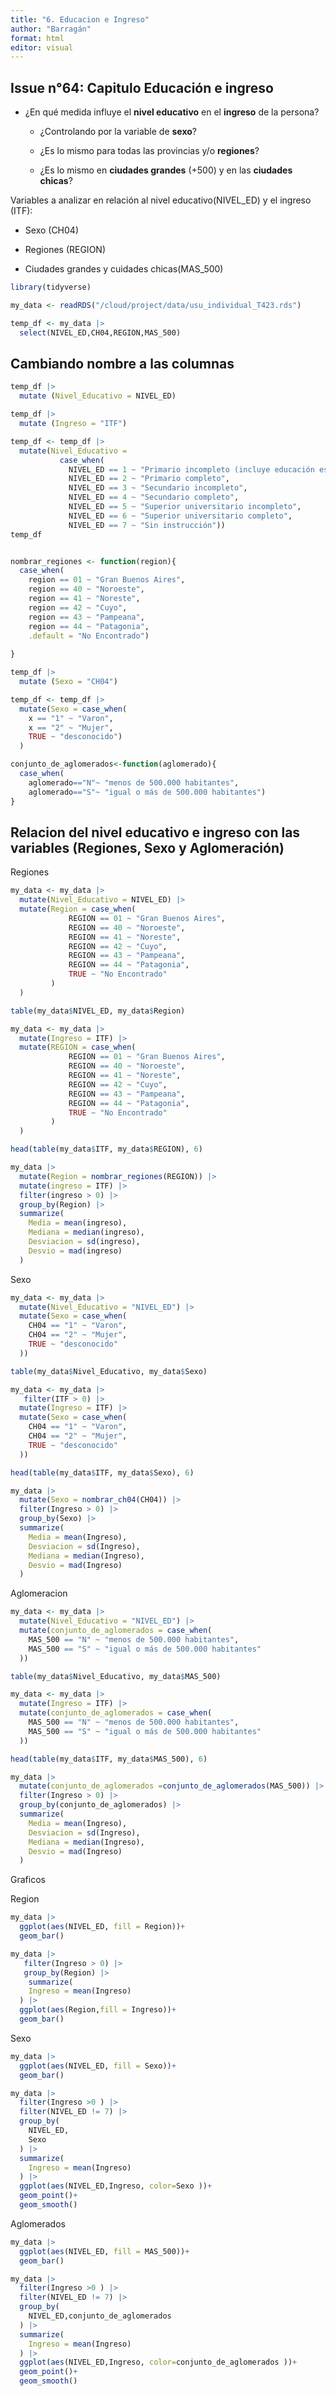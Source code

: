 ```yaml
---
title: "6. Educacion e Ingreso"
author: "Barragán"
format: html
editor: visual
---
```


## Issue n°64: Capitulo Educación e ingreso

-   ¿En qué medida influye el **nivel educativo** en el **ingreso** de la persona?

    -   ¿Controlando por la variable de **sexo**?

    -   ¿Es lo mismo para todas las provincias y/o **regiones**?

    -   ¿Es lo mismo en **ciudades grandes** (+500) y en las **ciudades chicas**?

Variables a analizar en relación al nivel educativo(NIVEL_ED) y el ingreso (ITF):

-   Sexo (CH04)

-   Regiones (REGION)

-   Ciudades grandes y cuidades chicas(MAS_500)

```r
library(tidyverse)
```

```r
my_data <- readRDS("/cloud/project/data/usu_individual_T423.rds")
```

```r
temp_df <- my_data |> 
  select(NIVEL_ED,CH04,REGION,MAS_500)
```

## Cambiando nombre a las columnas

```r
temp_df |> 
  mutate (Nivel_Educativo = NIVEL_ED)
```

```r
temp_df |> 
  mutate (Ingreso = "ITF")
```

```r
temp_df <- temp_df |> 
  mutate(Nivel_Educativo = 
           case_when(
             NIVEL_ED == 1 ~ "Primario incompleto (incluye educación especial)",
             NIVEL_ED == 2 ~ "Primario completo",
             NIVEL_ED == 3 ~ "Secundario incompleto",
             NIVEL_ED == 4 ~ "Secundario completo",
             NIVEL_ED == 5 ~ "Superior universitario incompleto",
             NIVEL_ED == 6 ~ "Superior universitario completo",
             NIVEL_ED == 7 ~ "Sin instrucción"))
temp_df
```

```         
```

```r
nombrar_regiones <- function(region){
  case_when(
    region == 01 ~ "Gran Buenos Aires",
    region == 40 ~ "Noroeste",
    region == 41 ~ "Noreste",
    region == 42 ~ "Cuyo",
    region == 43 ~ "Pampeana",
    region == 44 ~ "Patagonia",
    .default = "No Encontrado")
  
}
```

```r
temp_df |> 
  mutate (Sexo = "CH04")
```

```r
temp_df <- temp_df |> 
  mutate(Sexo = case_when(
    x == "1" ~ "Varon",
    x == "2" ~ "Mujer",
    TRUE ~ "desconocido")
  )
```

```r
conjunto_de_aglomerados<-function(aglomerado){
  case_when(
    aglomerado=="N"~ "menos de 500.000 habitantes",
    aglomerado=="S"~ "igual o más de 500.000 habitantes")
}


```

## Relacion del nivel educativo e ingreso con las variables (Regiones, Sexo y Aglomeración)

Regiones

```r
my_data <- my_data |> 
  mutate(Nivel_Educativo = NIVEL_ED) |>  
  mutate(Region = case_when( 
             REGION == 01 ~ "Gran Buenos Aires",
             REGION == 40 ~ "Noroeste",
             REGION == 41 ~ "Noreste",
             REGION == 42 ~ "Cuyo",
             REGION == 43 ~ "Pampeana",
             REGION == 44 ~ "Patagonia",
             TRUE ~ "No Encontrado" 
         )
  )

table(my_data$NIVEL_ED, my_data$Region)
```

```r
my_data <- my_data |> 
  mutate(Ingreso = ITF) |>  
  mutate(REGION = case_when( 
             REGION == 01 ~ "Gran Buenos Aires",
             REGION == 40 ~ "Noroeste",
             REGION == 41 ~ "Noreste",
             REGION == 42 ~ "Cuyo",
             REGION == 43 ~ "Pampeana",
             REGION == 44 ~ "Patagonia",
             TRUE ~ "No Encontrado" 
         )
  )

head(table(my_data$ITF, my_data$REGION), 6)

```

```r
my_data |> 
  mutate(Region = nombrar_regiones(REGION)) |> 
  mutate(ingreso = ITF) |> 
  filter(ingreso > 0) |> 
  group_by(Region) |> 
  summarize(
    Media = mean(ingreso),
    Mediana = median(ingreso),
    Desviacion = sd(ingreso),
    Desvio = mad(ingreso)
  )
```

Sexo

```r
my_data <- my_data |> 
  mutate(Nivel_Educativo = "NIVEL_ED") |> 
  mutate(Sexo = case_when(
    CH04 == "1" ~ "Varon",
    CH04 == "2" ~ "Mujer",
    TRUE ~ "desconocido"
  ))

table(my_data$Nivel_Educativo, my_data$Sexo)
```

```r
my_data <- my_data |> 
   filter(ITF > 0) |> 
  mutate(Ingreso = ITF) |> 
  mutate(Sexo = case_when(
    CH04 == "1" ~ "Varon",
    CH04 == "2" ~ "Mujer",
    TRUE ~ "desconocido"
  ))

head(table(my_data$ITF, my_data$Sexo), 6)
```

```r
my_data |> 
  mutate(Sexo = nombrar_ch04(CH04)) |> 
  filter(Ingreso > 0) |> 
  group_by(Sexo) |> 
  summarize(
    Media = mean(Ingreso),
    Desviacion = sd(Ingreso), 
    Mediana = median(Ingreso),
    Desvio = mad(Ingreso)
  )
```

Aglomeracion

```r
my_data <- my_data |> 
  mutate(Nivel_Educativo = "NIVEL_ED") |> 
  mutate(conjunto_de_aglomerados = case_when(
    MAS_500 == "N" ~ "menos de 500.000 habitantes",
    MAS_500 == "S" ~ "igual o más de 500.000 habitantes"
  ))

table(my_data$Nivel_Educativo, my_data$MAS_500)
```

```r
my_data <- my_data |> 
  mutate(Ingreso = ITF) |> 
  mutate(conjunto_de_aglomerados = case_when(
    MAS_500 == "N" ~ "menos de 500.000 habitantes",
    MAS_500 == "S" ~ "igual o más de 500.000 habitantes"
  ))

head(table(my_data$ITF, my_data$MAS_500), 6)
```

```r
my_data |> 
  mutate(conjunto_de_aglomerados =conjunto_de_aglomerados(MAS_500)) |> 
  filter(Ingreso > 0) |> 
  group_by(conjunto_de_aglomerados) |> 
  summarize(
    Media = mean(Ingreso),
    Desviacion = sd(Ingreso), 
    Mediana = median(Ingreso),
    Desvio = mad(Ingreso)
  )
```

Graficos

Region

```r
my_data |> 
  ggplot(aes(NIVEL_ED, fill = Region))+
  geom_bar()
```

```r
my_data |>
   filter(Ingreso > 0) |> 
   group_by(Region) |> 
    summarize(
    Ingreso = mean(Ingreso)
  ) |> 
  ggplot(aes(Region,fill = Ingreso))+
  geom_bar()
```

Sexo

```r
my_data |> 
  ggplot(aes(NIVEL_ED, fill = Sexo))+
  geom_bar()
```

```r
my_data |> 
  filter(Ingreso >0 ) |> 
  filter(NIVEL_ED != 7) |> 
  group_by(
    NIVEL_ED,
    Sexo
  ) |> 
  summarize(
    Ingreso = mean(Ingreso)
  ) |> 
  ggplot(aes(NIVEL_ED,Ingreso, color=Sexo ))+
  geom_point()+
  geom_smooth()
```

Aglomerados

```r
my_data |> 
  ggplot(aes(NIVEL_ED, fill = MAS_500))+
  geom_bar()
```

```r
my_data |> 
  filter(Ingreso >0 ) |> 
  filter(NIVEL_ED != 7) |> 
  group_by(
    NIVEL_ED,conjunto_de_aglomerados
  ) |> 
  summarize(
    Ingreso = mean(Ingreso)
  ) |> 
  ggplot(aes(NIVEL_ED,Ingreso, color=conjunto_de_aglomerados ))+
  geom_point()+
  geom_smooth()
```
